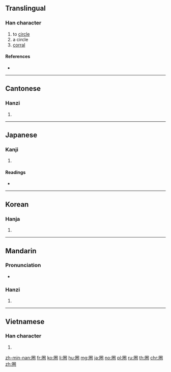 {{also|圏}}
==Translingual==

===Han character===
{{Han char|rn=31|rad=囗|as=08|sn=11|four=60712|canj=WFQU|ids=⿴囗卷}}

# to [[circle]]
# a circle
# [[corral]]

====References====
* {{Han ref|kx=0219.070|dkj=04789|dj=0446.290|hdz=10721.080|uh=5708|ud=22280|bh=B0E9|bd=45289}}

----

==Cantonese==

===Hanzi===
{{yue-hanzi|jyut=[[gyun6]], [[hyun1]]|y=gyun6, hyun1}}

# {{defn|lang=yue|sort=囗08}}

----

==Japanese==

===Kanji===
{{ja-kanji|grade=|rs=囗08}}

# {{defn|lang=ja|sort=囗08}}

====Readings====
* {{ja-readings|on=[[けん]] (ken)|kun=[[かこい]] (kakoi)}}

----

==Korean==

===Hanja===
{{ko-hanja|hangeul=권|rv=gwon|mr=kwŏn}}

# {{defn|lang=ko|sort=囗08}}

----

==Mandarin==

===Pronunciation===
* {{audio|Zh-quan.ogg|Audio|lang=zh}}

===Hanzi===
{{cmn-hanzi|pin=[[quān]] ([[quan1]])|wg=ch'üan<sup>1</sup>}}

# {{defn|lang=cmn|sort=囗08}}

----

==Vietnamese==

===Han character===
{{vi-hantu|[[khuyên]], [[khoen]], [[quyên]], [[quyền]]|rs=囗08}}

# {{defn|lang=vi|sort=囗08}}

[[zh-min-nan:圈]]
[[fr:圈]]
[[ko:圈]]
[[li:圈]]
[[hu:圈]]
[[mg:圈]]
[[ja:圈]]
[[no:圈]]
[[pl:圈]]
[[ru:圈]]
[[th:圈]]
[[chr:圈]]
[[zh:圈]]